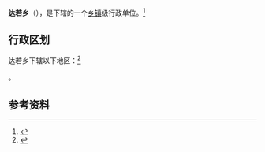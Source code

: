 {{中国乡级行政区|54/23/27/205/000}}

'''达若乡'''（{{bo|z=རྟ་རོག་}}），是{{PRC admin/fullname|54/23/27/205/000|3}}下辖的一个[[乡镇|乡镇]]级行政单位。<ref>{{PRC admin/ref sgc|{{PRC admin/parent|54/23/27/205/000}}}}</ref>

== 行政区划 ==

达若乡下辖以下地区：<ref>{{PRC admin/ref sgc|54/23/27/205/000}}</ref>

{{PRC admin/children|54/23/27/205/000}}。

== 参考资料 ==

{{reflist}}

{{行政区划小作品}}
{{PRC admin/navcat|54/23/27/205/000}}